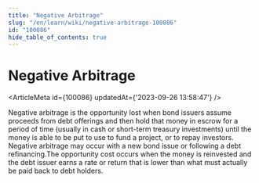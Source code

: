 ```yaml
---
title: "Negative Arbitrage"
slug: "/en/learn/wiki/negative-arbitrage-100086"
id: "100086"
hide_table_of_contents: true
---
```



# Negative Arbitrage

<ArticleMeta id={100086} updatedAt={'2023-09-26 13:58:47'} />
<div className='border-solid border-b border-t-0 my-4 border-[var(--ifm-color-gray-300)]' />

Negative arbitrage is the opportunity lost when bond issuers assume proceeds from debt offerings and then hold that money in escrow for a period of time (usually in cash or short-term treasury investments) until the money is able to be put to use to fund a project, or to repay investors. Negative arbitrage may occur with a new bond issue or following a debt refinancing.The opportunity cost occurs when the money is reinvested and the debt issuer earns a rate or return that is lower than what must actually be paid back to debt holders.

